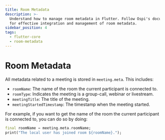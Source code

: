 ```yaml
---
title: Room Metadata
description: >-
  Understand how to manage room metadata in Flutter. Follow Ospi's documentation
  for effective integration and management of room metadata.
sidebar_position: 4
tags:
  - flutter-core
  - room-metadata
---
```


# Room Metadata

All metadata related to a meeting is stored in `meeting.meta`. This includes:

- `roomName`: The name of the room the current participant is connected to.
- `roomType`: Indicates the meeting is a group-call, webinar or livestream.
- `meetingTitle`: The title of the meeting.
- `meetingStartedTimestamp`: The timestamp when the meeting started.

For example, if you want to get the name of the room the current participant is
connected to, you can do so by doing:

```dart
final roomName = meeting.meta.roomName;
print("The local user has joined room ${roomName}.");
```

<head>
  <title>Flutter Core Room Metadata</title>
  <meta name="description" content="Understand how to manage room metadata in Flutter. Follow Ospi's documentation for effective integration and management of room metadata."/>
</head>
